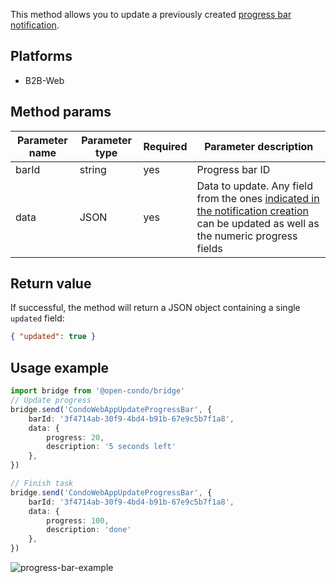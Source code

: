 This method allows you to update a previously created [progress bar notification](/docs/bridge/methods/notifications/show-progress-bar).

## Platforms
- B2B-Web


## Method params

| Parameter name | Parameter type                                    | Required     | Parameter description                                                                                                                                                                                      |
|----------------|---------------------------------------------------|--------------|------------------------------------------------------------------------------------------------------------------------------------------------------------------------------------------------------------|
| barId          | string                                            | yes          | Progress bar ID                                                                                                                                                                                            |
| data           | JSON                                              | yes          | Data to update. Any field from the ones [indicated in the notification creation](/docs/bridge/methods/notifications/show-progress-bar#method-params) can be updated as well as the numeric progress fields |

## Return value

If successful, the method will return a JSON object containing a single `updated` field:
```json
{ "updated": true }
```

## Usage example

```typescript
import bridge from '@open-condo/bridge'
// Update progress
bridge.send('CondoWebAppUpdateProgressBar', {
    barId: '3f4714ab-30f9-4bd4-b91b-67e9c5b7f1a8',
    data: {
        progress: 20,
        description: '5 seconds left'
    },
})

// Finish task
bridge.send('CondoWebAppUpdateProgressBar', {
    barId: '3f4714ab-30f9-4bd4-b91b-67e9c5b7f1a8',
    data: {
        progress: 100,
        description: 'done'
    },
})
```

![progress-bar-example](/bridge/update-progress-bar.png)
